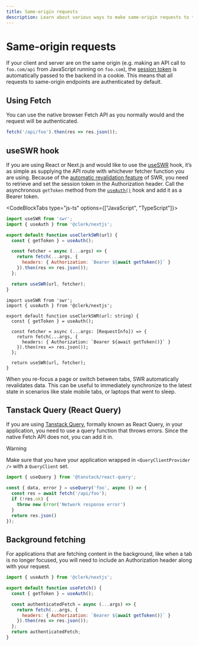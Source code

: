 ```yaml
---
title: Same-origin requests
description: Learn about various ways to make same-origin requests to the backend when using Clerk SDKs.
---
```


# Same-origin requests

If your client and server are on the same origin (e.g. making an API call to `foo.com/api` from JavaScript running on `foo.com`), the [session token](https://clerk.com/docs/backend-requests/resources/session-tokens) is automatically passed to the backend in a cookie. This means that all requests to same-origin endpoints are authenticated by default.

## Using Fetch

You can use the native browser Fetch API as you normally would and the request will be authenticated.

```js {{ prettier: false }}
fetch('/api/foo').then(res => res.json());
```

## useSWR hook

If you are using React or Next.js and would like to use the [useSWR](https://swr.vercel.app/) hook, it’s as simple as supplying the API route with whichever fetcher function you are using. Because of the [automatic revalidation feature](https://swr.vercel.app/docs/revalidation) of SWR, you need to retrieve and set the session token in the Authorization header. Call the asynchronous `getToken` method from the [`useAuth()`](/docs/references/react/use-auth) hook and add it as a Bearer token.

<CodeBlockTabs type="js-ts" options={["JavaScript", "TypeScript"]}>
  ```jsx {{ prettier: false }}
  import useSWR from 'swr';
  import { useAuth } from '@clerk/nextjs';

  export default function useClerkSWR(url) {
    const { getToken } = useAuth();

    const fetcher = async (...args) => {
      return fetch(...args, {
        headers: { Authorization: `Bearer ${await getToken()}` }
      }).then(res => res.json());
    };

    return useSWR(url, fetcher);
  }
  ```

  ```tsx {{ prettier: false }}
  import useSWR from 'swr';
  import { useAuth } from '@clerk/nextjs';

  export default function useClerkSWR(url: string) {
    const { getToken } = useAuth();

    const fetcher = async (...args: [RequestInfo]) => {
      return fetch(...args, {
        headers: { Authorization: `Bearer ${await getToken()}` }
      }).then(res => res.json());
    };

    return useSWR(url, fetcher);
  }
  ```
</CodeBlockTabs>

When you re-focus a page or switch between tabs, SWR automatically revalidates data. This can be useful to immediately synchronize to the latest state in scenarios like stale mobile tabs, or laptops that went to sleep.

## Tanstack Query (React Query)

If you are using [Tanstack Query](https://tanstack.com/query/v4/docs/react/overview), formally known as React Query, in your application, you need to use a query function that throws errors. Since the native Fetch API does not, you can add it in.

> [!WARNING]
> Make sure that you have your application wrapped in `<QueryClientProvider />` with a `QueryClient` set.

```jsx {{ prettier: false }}
import { useQuery } from '@tanstack/react-query';

const { data, error } = useQuery('foo', async () => {
  const res = await fetch('/api/foo');
  if (!res.ok) {
    throw new Error('Network response error')
  }
  return res.json()
});
```

## Background fetching

For applications that are fetching content in the background, like when a tab is no longer focused, you will need to include an Authorization header along with your request.

```jsx {{ prettier: false }}
import { useAuth } from '@clerk/nextjs';

export default function useFetch() {
  const { getToken } = useAuth();

  const authenticatedFetch = async (...args) => {
    return fetch(...args, {
      headers: { Authorization: `Bearer ${await getToken()}` }
    }).then(res => res.json());
  };
  return authenticatedFetch;
}
```
